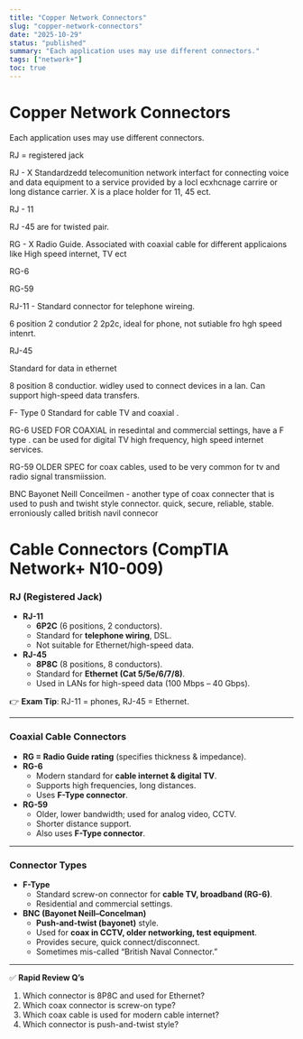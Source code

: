 ```yaml
---
title: "Copper Network Connectors"
slug: "copper-network-connectors"
date: "2025-10-29"
status: "published"
summary: "Each application uses may use different connectors."
tags: ["network+"]
toc: true
---
```


# Copper Network Connectors

Each application uses may use different connectors. 

RJ = registered jack 

RJ - X Standardzedd telecomunition network interfact for connecting voice and data equipment to a service provided by a locl ecxhcnage carrire or long distance carrier. X is a place holder for 11, 45 ect. 

RJ - 11 

RJ -45 are for twisted pair. 

RG - X Radio Guide. Associated with coaxial cable for different applicaions like High speed internet, TV ect

RG-6 

RG-59 

RJ-11 - Standard connector for telephone wireing. 

6 position 2 condutior 2 2p2c, ideal for phone, not sutiable fro hgh speed intenrt. 

RJ-45 

Standard for data in ethernet

8 position 8 conductior. widley used to connect devices in a lan. Can support high-speed data transfers. 

F- Type 0 Standard for cable TV and coaxial . 

RG-6 USED FOR COAXIAL in resedintal and commercial settings, have a F type . can be used for digital TV high frequency, high speed internet services. 

RG-59 OLDER SPEC for coax cables, used to be very common for tv and radio signal transmiission. 

BNC Bayonet Neill Conceilmen - another type of coax connecter that is used to push and twisht style connector. quick, secure, reliable, stable. erroniously called british navil connecor 

# Cable Connectors (CompTIA Network+ N10-009)

### RJ (Registered Jack)

- **RJ-11**
    - **6P2C** (6 positions, 2 conductors).
    - Standard for **telephone wiring**, DSL.
    - Not suitable for Ethernet/high-speed data.
- **RJ-45**
    - **8P8C** (8 positions, 8 conductors).
    - Standard for **Ethernet (Cat 5/5e/6/7/8)**.
    - Used in LANs for high-speed data (100 Mbps – 40 Gbps).

👉 **Exam Tip**: RJ-11 = phones, RJ-45 = Ethernet.

---

### Coaxial Cable Connectors

- **RG = Radio Guide rating** (specifies thickness & impedance).
- **RG-6**
    - Modern standard for **cable internet & digital TV**.
    - Supports high frequencies, long distances.
    - Uses **F-Type connector**.
- **RG-59**
    - Older, lower bandwidth; used for analog video, CCTV.
    - Shorter distance support.
    - Also uses **F-Type connector**.

---

### Connector Types

- **F-Type**
    - Standard screw-on connector for **cable TV, broadband (RG-6)**.
    - Residential and commercial settings.
- **BNC (Bayonet Neill–Concelman)**
    - **Push-and-twist (bayonet)** style.
    - Used for **coax in CCTV, older networking, test equipment**.
    - Provides secure, quick connect/disconnect.
    - Sometimes mis-called “British Naval Connector.”

---

✅ **Rapid Review Q’s**

1. Which connector is 8P8C and used for Ethernet?
2. Which coax connector is screw-on type?
3. Which coax cable is used for modern cable internet?
4. Which connector is push-and-twist style?